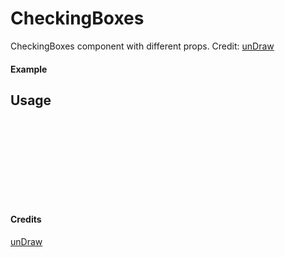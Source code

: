 
<Meta of={CheckingBoxes} title="unDraw/CheckingBoxes" />

# CheckingBoxes

CheckingBoxes component with different props.
Credit: [unDraw](https://undraw.co/illustrations)

#### Example

<Canvas of={CheckingBoxes.Primary} />

## Usage

```ts
import { CheckingBoxes } from "yadl-ui";

const Example = () => {
  return (
      <CheckingBoxes />
  );
};

export default Example;
```

#### Credits
[unDraw](https://undraw.co/illustrations)
